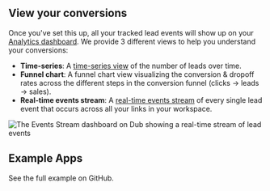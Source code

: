 ## View your conversions

Once you've set this up, all your tracked lead events will show up on your [Analytics dashboard](https://dub.co/help/article/dub-analytics). We provide 3 different views to help you understand your conversions:

- **Time-series**: A [time-series view](https://dub.co/help/article/dub-analytics#1-time-series-analytics-chart) of the number of leads over time.
- **Funnel chart**: A funnel chart view visualizing the conversion & dropoff rates across the different steps in the conversion funnel (clicks → leads → sales).
- **Real-time events stream**: A [real-time events stream](https://dub.co/help/article/real-time-events-stream) of every single lead event that occurs across all your links in your workspace.

<Frame>
  <img
    src="https://assets.dub.co/help/events-stream-dashboard-leads.png"
    alt="The Events Stream dashboard on Dub showing a real-time stream of lead events"
  />
</Frame>

## Example Apps

<CardGroup cols={2}>
  <Card
    title="Dub Conversions Demo App"
    icon="github"
    href="https://github.com/dubinc/examples/tree/main/conversions"
    color="#333333"
  >
    See the full example on GitHub.
  </Card>
</CardGroup>
